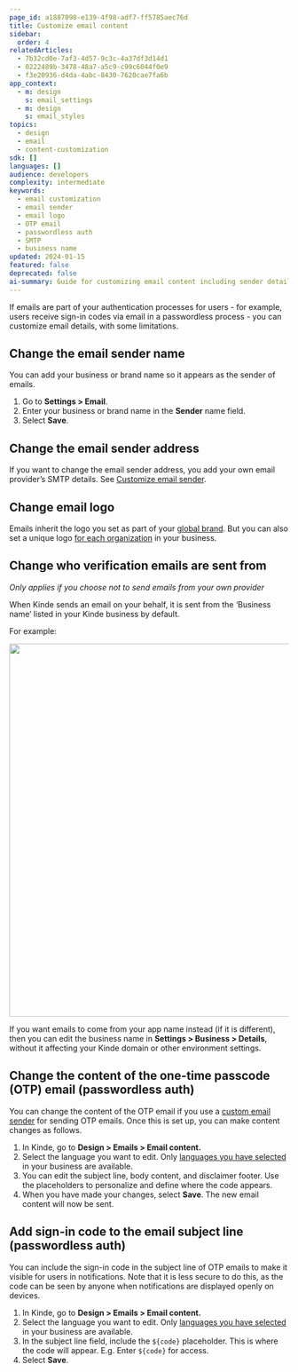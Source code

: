 ```yaml
---
page_id: a1887098-e139-4f98-adf7-ff5785aec76d
title: Customize email content
sidebar:
  order: 4
relatedArticles:
  - 7b32cd0e-7af3-4d57-9c3c-4a37df3d14d1
  - 0222489b-3478-48a7-a5c9-c99c6044f0e9
  - f3e20936-d4da-4abc-8430-7620cae7fa6b
app_context:
  - m: design
    s: email_settings
  - m: design
    s: email_styles
topics:
  - design
  - email
  - content-customization
sdk: []
languages: []
audience: developers
complexity: intermediate
keywords:
  - email customization
  - email sender
  - email logo
  - OTP email
  - passwordless auth
  - SMTP
  - business name
updated: 2024-01-15
featured: false
deprecated: false
ai-summary: Guide for customizing email content including sender details, logo configuration, OTP email customization, and multi-language support for authentication emails.
---
```


If emails are part of your authentication processes for users - for example, users receive sign-in codes via email in a passwordless process - you can customize email details, with some limitations.

## **Change the email sender** **name**

You can add your business or brand name so it appears as the sender of emails.

1. Go to **Settings > Email**.
2. Enter your business or brand name in the **Sender** name field.
3. Select **Save**.

## Change the email sender address

If you want to change the email sender address, you add your own email provider’s SMTP details. See [Customize email sender](/get-started/connect/customize-email-sender/).

## **Change email logo**

Emails inherit the logo you set as part of your [global brand](/design/brand/global-brand-defaults/). But you can also set a unique logo [for each organization](/design/brand/apply-branding-for-an-organization/) in your business.

## Change who verification emails are sent from

_Only applies if you choose not to send emails from your own provider_

When Kinde sends an email on your behalf, it is sent from the ‘Business name’ listed in your Kinde business by default.

For example:

<img
  src="https://imagedelivery.net/skPPZTHzSlcslvHjesZQcQ/aad2b06f-1a1d-4da0-8643-ef3709cb9c00/public"
  alt=""
  width="672px"
  height="auto"
  fetchpriority="low"
  loading="lazy"
  decoding="async"
/>

If you want emails to come from your app name instead (if it is different), then you can edit the business name in **Settings > Business > Details**, without it affecting your Kinde domain or other environment settings.

## Change the content of the one-time passcode (OTP) email (passwordless auth)

You can change the content of the OTP email if you use a [custom email sender](/get-started/connect/customize-email-sender/) for sending OTP emails. Once this is set up, you can make content changes as follows.

1. In Kinde, go to **Design > Emails > Email content.**
2. Select the language you want to edit. Only [languages you have selected](/design/content-customization/set-language-for-pages/) in your business are available.
3. You can edit the subject line, body content, and disclaimer footer. Use the placeholders to personalize and define where the code appears.
4. When you have made your changes, select **Save**. The new email content will now be sent.

## Add sign-in code to the email subject line (passwordless auth)

You can include the sign-in code in the subject line of OTP emails to make it visible for users in notifications. Note that it is less secure to do this, as the code can be seen by anyone when notifications are displayed openly on devices.

1. In Kinde, go to **Design > Emails > Email content.**
2. Select the language you want to edit. Only [languages you have selected](/design/content-customization/set-language-for-pages/) in your business are available.
3. In the subject line field, include the `${code}` placeholder. This is where the code will appear. E.g. Enter `${code}` for access.
4. Select **Save**.
